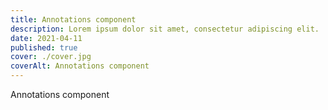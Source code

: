 ```yaml
---
title: Annotations component
description: Lorem ipsum dolor sit amet, consectetur adipiscing elit.
date: 2021-04-11
published: true
cover: ./cover.jpg
coverAlt: Annotations component
---
```


Annotations component

<!--
  Underline,
  Box,
  Circle,
  Highlight,
  StrikeThrough,
  CrossedOff,
  BracketsX,
  BracketsY,
} from "../../src/components/Annotation"

<TableOfContents items={props.tocItems} activeHeader={props.tocActiveHeader} />

<Underline>
  mollis aliquam ut. Tempor orci eu lobortis elementum. Eleifend donec pretium
  vulputate sapien nec. Id aliquet risus feugiat in ante metus dictum. Montes
  nascetur ridiculus mus mauris vitae ultricies. Odio pellentesque diam volutpat
  commodo sed egestas egestas fringilla phasellus. Amet volutpat consequat
  mauris nunc congue nisi vitae suscipit. Penatibus et magnis dis parturient
  montes nascetur.
</Underline> Eget viverra accumsan in nisl nisi. Lectus magna fringilla urna porttitor
rhoncus dolor purus non. Et sollicitudin ac orci phasellus egestas tellus rutrum.
Phasellus vestibulum lorem sed risus ultricies tristique nulla aliquet. Potenti nullam
ac <Underline>ipsum dolor</Underline> tortor vitae purus faucibus ornare suspendisse.
a. Diam quis enim lobortis scelerisque. Phasellus vestibulum lorem sed risus ultricies
tristique.

<Box>
  Posuere urna nec tincidunt praesent semper feugiat. Ac tortor dignissim
  convallis aenean et tortor. Dui ut ornare lectus sit amet est placerat in.
  Morbi tincidunt augue interdum velit euismod in pellentesque. Enim lobortis
  scelerisque fermentum dui faucibus in ornare.
</Box> Suscipit adipiscing bibendum est ultricies integer. Velit in dictum non consectetur
a. Sapien et ligula ullamcorper malesuada proin. Nullam eget felis eget nunc lobortis
mattis aliquam faucibus purus. Massa enim nec dui nunc mattis enim ut tellus elementum. <Highlight>
  Augue eget arcu dictum varius duis at. Vitae curabitur vitae nunc sed. Orci
  phasellus egestas tellus rutrum. Sapien et ligula ullamcorper malesuada proin
  libero nunc. Id leo in vitae turpis massa.
</Highlight>
Mec feugiat nisl pretium fusce id. Mi ipsum faucibus vitae aliquet nec ullamcorper
sit.

## Enim Praesent Elementum

<Circle>
  Porttitor rhoncus dolor purus non enim praesent elementum. Arcu non odio
  euismod lacinia at quis. Faucibus nisl tincidunt eget nullam non nisi. Non
  quam lacus suspendisse
</Circle> faucibus interdum posuere lorem ipsum. Imperdiet massa tincidunt sapien
et ligula ullamcorper malesuada. Et sollicitudin ac orci phasellus egestas. Enim
<BracketsX>
  diam vulputate ut pharetra sit. Risus pretium quam vulputate dignissim
  suspendisse in est ante. Ac tortor vitae purus faucibus ornare suspendisse.
  Elit duis tristique sollicitudin nibh sit.{" "}
</BracketsX>
Libero enim sed faucibus turpis in eu. Purus sit amet volutpat consequat. <BracketsY>
  Suscipit tellus mauris a diam maecenas. Bibendum enim facilisis gravida neque
  convallis a cras semper. Ut faucibus pulvinar elementum integer enim neque
  volutpat ac tincidunt. Diam maecenas sed enim ut sem viverra aliquet eget.
</BracketsY>

## Facilisis Sed Odio

Elementum eu facilisis sed <StrikeThrough>odio morbi quis commodo. Sed lectus vestibulum
mattis ullamcorper velit. Maecenas volutpat blandit aliquam etiam erat velit scelerisque
in dictum. Aenean euismod elementum nisi quis eleifend quam. Habitant morbi tristique
senectus et netus et. Vivamus arcu felis</StrikeThrough> bibendum ut tristique et egestas.

<CrossedOff>
  Arcu ac tortor dignissim convallis aenean. Morbi leo urna molestie at
  elementum eu facilisis sed. Ut tristique et egestas quis ipsum suspendisse.
  Amet justo donec enim diam vulputate ut pharetra.
</CrossedOff>

Arcu ac <CrossedOff>tortor dignissim convallis aenean.</CrossedOff> Morbi leo urna molestie at
elementum eu facilisis sed. Ut tristique et egestas quis ipsum suspendisse.
Amet justo donec enim diam vulputate ut pharetra. -->
